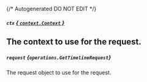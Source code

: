 {/* Autogenerated DO NOT EDIT  */}

##### `ctx` [*{ `context.Context` }*](https://pkg.go.dev/context#Context)
The context to use for the request.
---
##### `request` *{`operations.GetTimelineRequest`}*
The request object to use for the request.

<Collapsible openLabel={Labels.showProperties} closeLabel={Labels.hideProperties}>
  <GetTimelineRequest />
</Collapsible>


